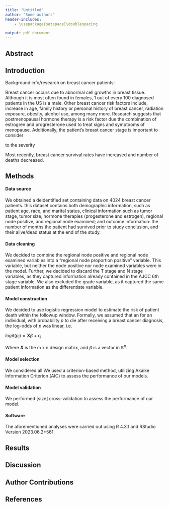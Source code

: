 ```yaml
---
title: "Untitled"
author: "Some authors"
header-includes:
    - \usepackage{setspace}\doublespacing

output: pdf_document
---
```


## Abstract

## Introduction

Background info/research on breast cancer patients:

Breast cancer occurs due to abnormal cell growths in breast tissue. Although it is most often found in females, 1 out of every 100 diagnosed patients in the US is a male. Other breast cancer risk factors include, increase in age, family history or personal history of breast cancer, radiation exposure, obesity, alcohol use, among many more. Research suggests that postmenopausal hormone therapy is a risk factor due the combination of estrogren and progresterone used to treat signs and symptooms of menopause. 
Additionally, the patient's breast cancer stage is important to consider 

to the severity 





Most recently, breast cancer survival rates have increased and number of deaths decreased. 


## Methods

#### Data source

We obtained a deidentified set containing data on 4024 breast cancer patients. this dataset contains both demographic information, such as patient age, race, and marital status, clinical information such as tumor stage, tumor size, hormone therapies (progesterone and estrogen), regional node positive, and regional node examined; and outcome information: the number of months the patient had survived prior to study conclusion, and their alive/dead status at the end of the study.

#### Data cleaning

We decided to combine the regional node positive and regional node examined variables into a "regional node proportion positive" variable. This variable, but neither the node positive nor node examined variables were in the model. Further, we decided to discard the T stage and N stage variables, as they captured information already contained in the AJCC 6th stage variable. We also excluded the grade variable, as it captured the same patient information as the differentiate variable.

#### Model construction

We decided to use logistic regression model to estimate the risk of patient death within the followup window. Formally, we assumed that an for an individual, with probability *p* to die after receiving a breast cancer diagnosis, the log-odds of *p* was linear, i.e.

$logit(p_i) = \mathbf{X}\beta+ \epsilon_i$

Where ***X*** is the m x n design matrix, and $\beta$ is a vector in $\mathbb{R}^n$.

#### Model selection

We considered all We used a criterion-based method, utilizing Akaike Information Criterion (AIC) to assess the performance of our models.

#### Model validation

We performed [size] cross-validation to assess the performance of our model.

#### Software

The aforementioned analyses were carried out using R 4.3.1 and RStudio Version 2023.06.2+561.

## Results


## Discussion

## Author Contributions

## References
